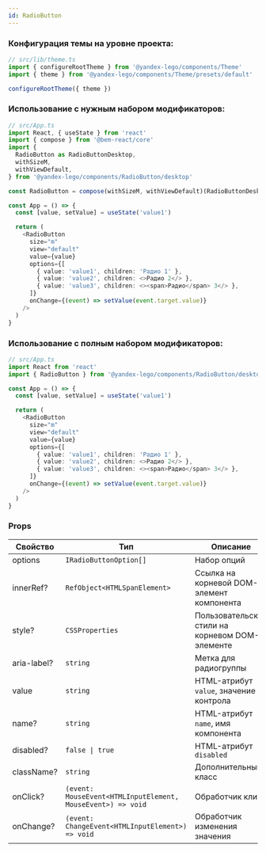 ```yaml
---
id: RadioButton
---
```


### Конфигурация темы на уровне проекта:

```ts
// src/lib/theme.ts
import { configureRootTheme } from '@yandex-lego/components/Theme'
import { theme } from '@yandex-lego/components/Theme/presets/default'

configureRootTheme({ theme })
```

### Использование с нужным набором модификаторов:

```ts
// src/App.ts
import React, { useState } from 'react'
import { compose } from '@bem-react/core'
import {
  RadioButton as RadioButtonDesktop,
  withSizeM,
  withViewDefault,
} from '@yandex-lego/components/RadioButton/desktop'

const RadioButton = compose(withSizeM, withViewDefault)(RadioButtonDesktop)

const App = () => {
  const [value, setValue] = useState('value1')

  return (
    <RadioButton
      size="m"
      view="default"
      value={value}
      options={[
        { value: 'value1', children: 'Радио 1' },
        { value: 'value2', children: <>Радио 2</> },
        { value: 'value3', children: <><span>Радио</span> 3</> },
      ]}
      onChange={(event) => setValue(event.target.value)}
    />
  )
}
```

### Использование с полным набором модификаторов:

```ts
// src/App.ts
import React from 'react'
import { RadioButton } from '@yandex-lego/components/RadioButton/desktop/bundle'

const App = () => {
  const [value, setValue] = useState('value1')

  return (
    <RadioButton
      size="m"
      view="default"
      value={value}
      options={[
        { value: 'value1', children: 'Радио 1' },
        { value: 'value2', children: <>Радио 2</> },
        { value: 'value3', children: <><span>Радио</span> 3</> },
      ]}
      onChange={(event) => setValue(event.target.value)}
    />
  )
}
```
### Props

<!-- props:start -->
| Свойство    | Тип                                                         | Описание                                        |
| ----------- | ----------------------------------------------------------- | ----------------------------------------------- |
| options     | `IRadioButtonOption[]`                                      | Набор опций                                     |
| innerRef?   | `RefObject<HTMLSpanElement>`                                | Ссылка на корневой DOM-элемент компонента       |
| style?      | `CSSProperties`                                             | Пользовательские стили на корневом DOM-элементе |
| aria-label? | `string`                                                    | Метка для радиогруппы                           |
| value       | `string`                                                    | HTML-атрибут `value`, значение контрола         |
| name?       | `string`                                                    | HTML-атрибут `name`, имя компонента             |
| disabled?   | `false \| true`                                             | HTML-атрибут `disabled`                         |
| className?  | `string`                                                    | Дополнительный класс                            |
| onClick?    | `(event: MouseEvent<HTMLInputElement, MouseEvent>) => void` | Обработчик клика                                |
| onChange?   | `(event: ChangeEvent<HTMLInputElement>) => void`            | Обработчик изменения значения                   |
<!-- props:end -->
